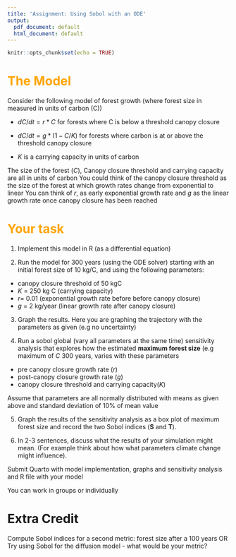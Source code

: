 ```yaml
---
title: 'Assignment: Using Sobol with an ODE'
output:
  pdf_document: default
  html_document: default
---
```


```r
knitr::opts_chunk$set(echo = TRUE)
```


# <span style="color:orange">The Model</span>

Consider the following model of forest growth (where forest size in measured in units of carbon (C))

*  $dC/dt  = r*C$  for forests where C is below a threshold canopy closure

* $dC/dt = g*(1- C/K)$ for forests where carbon is  at or above the threshold canopy closure

* $K$ is a carrying capacity in units of carbon


The size of the forest ($C$), Canopy closure threshold and carrying capacity are all in units of carbon  You could think of the canopy closure threshold as the size of the forest at which growth rates change from exponential to linear You can think of $r$, as early exponential growth rate and $g$ as the linear growth rate once canopy closure has been reached


# <span style="color:orange">Your task</span>

1. Implement this model in R (as a differential equation) 

2. Run the model for 300 years (using the ODE solver)  starting with an initial forest size of 10 kg/C, and using the following parameters:

  * canopy closure threshold of 50 kgC 
  * $K$ = 250 kg C (carrying capacity) 
  * $r$=  0.01 (exponential growth rate before before canopy closure)
  *  $g$ = 2 kg/year (linear growth rate after canopy closure)


3. Graph the results. Here you are graphing the trajectory with the parameters as given (e.g no uncertainty)

4. Run a sobol global (vary all parameters at the same time) sensitivity analysis that explores how the  estimated **maximum forest size** (e.g maximum of $C$  300 years, varies with these parameters

  * pre canopy closure growth rate ($r$) 
  * post-canopy closure growth rate ($g$) 
  * canopy closure threshold and carrying capacity($K$)

  Assume that parameters are all normally distributed with means as given above and standard deviation of 10% of mean value

5. Graph the results of the sensitivity analysis as a box plot of maximum forest size and record the two Sobol indices (**S** and **T**).

6. In 2-3 sentences, discuss what the results of your simulation might mean. (For example think about how what parameters climate change might influence).

Submit Quarto with model implementation, graphs and sensitivity analysis and R file with your model

You can work in groups or individually

# Extra Credit

Compute Sobol indices for a second metric: forest size after a 100 years
OR 
Try using Sobol for the diffusion model - what would be your metric?



